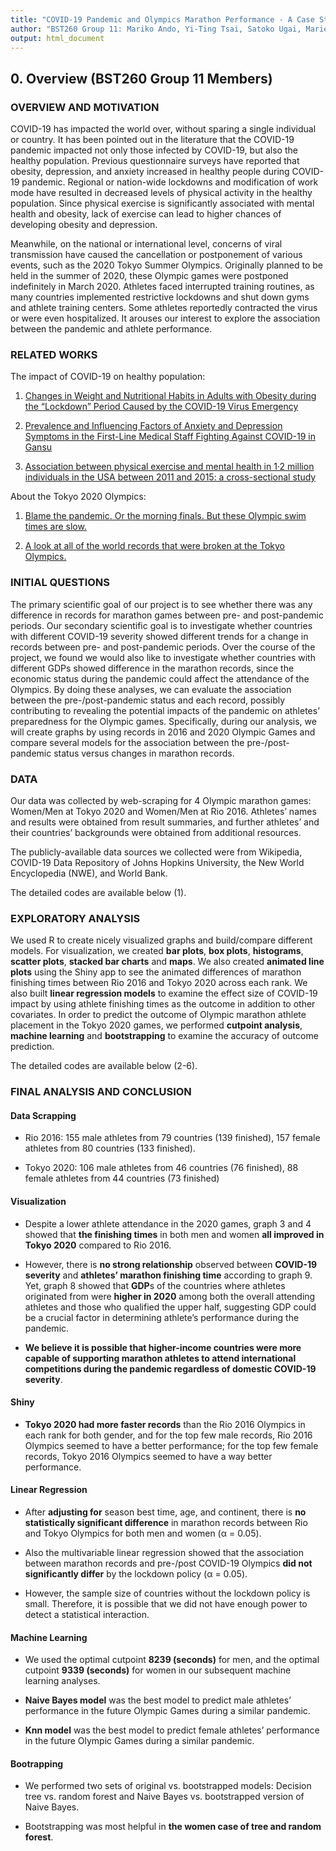 ```yaml
---
title: "COVID-19 Pandemic and Olympics Marathon Performance - A Case Study Using Rio 2016 and Tokyo 2020 Data -"
author: "BST260 Group 11: Mariko Ando, Yi-Ting Tsai, Satoko Ugai, Marie Wu, Yusuke Yoshikawa, Yuki Zhong"
output: html_document
---
```


## 0. Overview (BST260 Group 11 Members)
### OVERVIEW AND MOTIVATION

COVID-19 has impacted the world over, without sparing a single individual or country. It has been pointed out in the literature that the COVID-19 pandemic impacted not only those infected by COVID-19, but also the healthy population. Previous questionnaire surveys have reported that obesity, depression, and anxiety increased in healthy people during COVID-19 pandemic. Regional or nation-wide lockdowns and modification of work mode have resulted in decreased levels of physical activity in the healthy population. Since physical exercise is significantly associated with mental health and obesity, lack of exercise can lead to higher chances of developing obesity and depression. 

   Meanwhile, on the national or international level, concerns of viral transmission have caused the cancellation or postponement of various events, such as the 2020 Tokyo Summer Olympics. Originally planned to be held in the summer of 2020, these Olympic games were postponed indefinitely in March 2020. Athletes faced interrupted training routines, as many countries implemented restrictive lockdowns and shut down gyms and athlete training centers. Some athletes reportedly contracted the virus or were even hospitalized. It arouses our interest to explore the association between the pandemic and athlete performance.
   
### RELATED WORKS
The impact of COVID-19 on healthy population: 

  1. [Changes in Weight and Nutritional Habits in Adults with Obesity during the "Lockdown" Period Caused by the COVID-19 Virus Emergency](http://m.shengsci.com/wenxian/631617.html) 
  
  2. [Prevalence and Influencing Factors of Anxiety and Depression Symptoms in the First-Line Medical Staff Fighting Against COVID-19 in Gansu](https://www.frontiersin.org/articles/10.3389/fpsyt.2020.00386/full) 
  
  3. [Association between physical exercise and mental health in 1·2 million individuals in the USA between 2011 and 2015: a cross-sectional study](https://pubmed.ncbi.nlm.nih.gov/30099000/) 
  
About the Tokyo 2020 Olympics: 

  1. [Blame the pandemic. Or the morning finals. But these Olympic swim times are slow.](https://www.washingtonpost.com/sports/olympics/2021/07/26/olympics-swimming-slow-times-pandemic-tokyo/)
  
  2. [A look at all of the world records that were broken at the Tokyo Olympics.](https://www.nytimes.com/2021/08/08/sports/olympics/world-records-tokyo-olympics.html)
  

### INITIAL QUESTIONS

The primary scientific goal of our project is to see whether there was any difference in records for marathon games between pre- and post-pandemic periods. Our secondary scientific goal is to investigate whether countries with different COVID-19 severity showed different trends for a change in records between pre- and post-pandemic periods. Over the course of the project, we found we would also like to investigate whether countries with different GDPs showed difference in the marathon records, since the economic status during the pandemic could affect the attendance of the Olympics. By doing these analyses, we can evaluate the association between the pre-/post-pandemic status and each record, possibly contributing to revealing the potential impacts of the pandemic on athletes’ preparedness for the Olympic games. Specifically, during our analysis, we will create graphs by using records in 2016 and 2020 Olympic Games and compare several models for the association between the pre-/post-pandemic status versus changes in marathon records.


### DATA
Our data was collected by web-scraping for 4 Olympic marathon games: Women/Men at Tokyo 2020 and Women/Men at Rio 2016. Athletes' names and results were obtained from result summaries, and further athletes' and their countries' backgrounds were obtained from additional resources. 

The publicly-available data sources we collected were from Wikipedia, COVID-19 Data Repository of Johns Hopkins University, the New World Encyclopedia (NWE), and World Bank.

The detailed codes are available below (1).

### EXPLORATORY ANALYSIS

  We used R to create nicely visualized graphs and build/compare different models. For visualization, we created **bar plots**, **box plots**, **histograms**, **scatter plots**, **stacked bar charts** and **maps**. We also created **animated line plots** using the Shiny app to see the animated differences of marathon finishing times between Rio 2016 and Tokyo 2020 across each rank. We also built **linear regression models** to examine the effect size of COVID-19 impact by using athlete finishing times as the outcome in addition to other covariates. In order to predict the outcome of Olympic marathon athlete placement in the Tokyo 2020 games, we performed **cutpoint analysis**, **machine learning** and **bootstrapping** to examine the accuracy of outcome prediction. 
  
The detailed codes are available below (2-6).


### FINAL ANALYSIS AND CONCLUSION
#### Data Scrapping
- Rio 2016: 155 male athletes from 79 countries (139 finished), 157 female athletes from 80 countries (133 finished). 
  
- Tokyo 2020: 106 male athletes from 46 countries (76 finished), 88 female athletes from 44 countries (73 finished) 

#### Visualization
- Despite a lower athlete attendance in the 2020 games, graph 3 and 4 showed that **the finishing times** in both men and women **all improved in Tokyo 2020** compared to Rio 2016. 

- However, there is **no strong relationship** observed between **COVID-19 severity** and **athletes' marathon finishing time** according to graph 9. Yet, graph 8 showed that **GDP**s of the countries where athletes originated from were **higher in 2020** among both the overall attending athletes and those who qualified the upper half, suggesting GDP could be a crucial factor in determining athlete's performance during the pandemic. 

- **We believe it is possible that higher-income countries were more capable of supporting marathon athletes to attend international competitions during the pandemic regardless of domestic COVID-19 severity**. 

#### Shiny
- **Tokyo 2020 had more faster records** than the Rio 2016 Olympics in each rank for both gender, and for the top few male records, Rio 2016 Olympics seemed to have a better performance; for the top few female records, Tokyo 2016 Olympics seemed to have a way better performance.

#### Linear Regression
- After **adjusting for** season best time, age, and continent, there is **no statistically significant difference** in marathon records between Rio and Tokyo Olympics for both men and women (α = 0.05).

- Also the multivariable linear regression showed that the association between marathon records and pre-/post COVID-19 Olympics **did not significantly differ** by the lockdown policy (α = 0.05).  

- However, the sample size of countries without the lockdown policy is small. Therefore, it is possible that we did not have enough power to detect a statistical interaction.

#### Machine Learning
- We used the optimal cutpoint **8239 (seconds)** for men, and the optimal cutpoint **9339 (seconds)** for women in our subsequent machine learning analyses.

- **Naive Bayes model** was the best model to predict male athletes' performance in the future Olympic Games during a similar pandemic. 

- **Knn model** was the best model to predict female athletes’ performance in the future Olympic Games during a similar pandemic. 

#### Bootrapping 
- We performed two sets of original vs. bootstrapped models: Decision tree vs. random forest and Naive Bayes vs. bootstrapped version of Naive Bayes. 

- Bootstrapping was most helpful in **the women case of tree and random forest**. 

